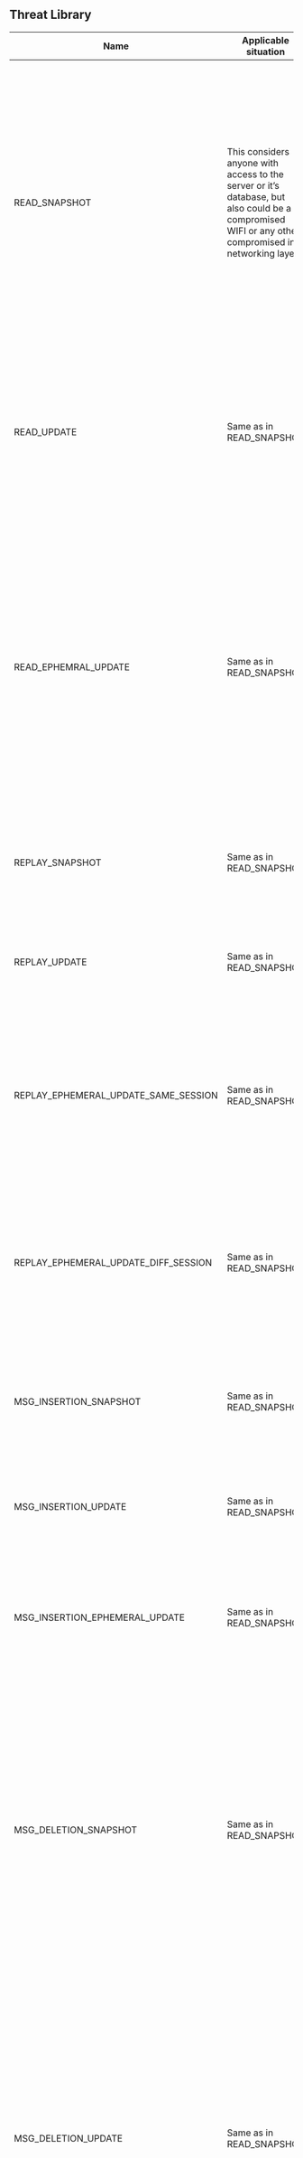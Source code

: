## Threat Library

| **Name**                             | **Applicable situation**                                                                                                                               | **Description**                                                                                                                                                         | **Impact**                                                                                                                                                                                                                                                                                                                                                                                            | **Suggested mitigation**                                                                                                                                                                                                                                                                                                                                                                                           |
| ------------------------------------ | ------------------------------------------------------------------------------------------------------------------------------------------------------ | ----------------------------------------------------------------------------------------------------------------------------------------------------------------------- | ----------------------------------------------------------------------------------------------------------------------------------------------------------------------------------------------------------------------------------------------------------------------------------------------------------------------------------------------------------------------------------------------------- | ------------------------------------------------------------------------------------------------------------------------------------------------------------------------------------------------------------------------------------------------------------------------------------------------------------------------------------------------------------------------------------------------------------------ |
| READ_SNAPSHOT                        | This considers anyone with access to the server or it’s database, but also could be a compromised WIFI or any other compromised in a networking layer. | An attacker can read the snapshot message.                                                                                                                              | The attacker can not retrieve any confidential content of the message. That said the attacker can gather meta data. For example to which document this message belongs. Further they can identify who sent that message based on the signature. If an attacker has access to all previous messages, the attacker would likely also be possible to estimate the size of the document.                  | In order to prevent any meta-data leak each message could be wrapped in a sealed envelop. In order to reduce the chance to estimate the size of the document clients could add fake data into the message that would not change the actual document.                                                                                                                                                               |
| READ_UPDATE                          | Same as in READ_SNAPSHOT                                                                                                                               | An attacker can read the update message.                                                                                                                                | Same as in READ_SNAPSHOT except that the attacker als can identify to which snapshot the update belongs and based on the counter how many updates the client applied to that particular snapshot.                                                                                                                                                                                                     | Same as in READ_SNAPSHOT with the addition that not only fake data could be added to the update, but also fake messages could be sent to avoid an attacker gaining knowledge about how many updates have been created.                                                                                                                                                                                             |
| READ_EPHEMRAL_UPDATE                 | Same as in READ_SNAPSHOT                                                                                                                               | An attacker can read the ephemeral update message.                                                                                                                      | The attacker can not retrieve any confidential content of the message. That said the attacker can gather meta data. For example to which document this message belongs. Further they can identify who sent that message based on the signature and since main use-case is to send presence information e.g. cursor position also the fact that the client is currently interacting with the document. | SAME as READ_UPDATE                                                                                                                                                                                                                                                                                                                                                                                                |
| REPLAY_SNAPSHOT                      | Same as in READ_SNAPSHOT                                                                                                                               | The attacker records a snapshot message and plays it back to the intended receiver.                                                                                     | The message will be ignored due the verification, that the snapshot is based upon the last known snapshot by the client.                                                                                                                                                                                                                                                                              |
| REPLAY_UPDATE                        | Same as in READ_SNAPSHOT                                                                                                                               | The attacker records a update message and plays it back to the intended receiver.                                                                                       | The message will be ignored. Either if it’s not the same snapshot as the last known one by the client or the check for the public key and update counter.                                                                                                                                                                                                                                             |                                                                                                                                                                                                                                                                                                                                                                                                                    |
| REPLAY_EPHEMERAL_UPDATE_SAME_SESSION | Same as in READ_SNAPSHOT                                                                                                                               | The attacker records a ephemeral update message and plays it back to the intended receiver while the receiver has seen a previous ephemeral update from the sender.     | The message will be ignored. The timestamp of the last known ephemeral update for each sender stored by the receiver and only newer ones are accepted.                                                                                                                                                                                  |                                                                                                                                                                                                                                                                                                                                                                                                                    |
| REPLAY_EPHEMERAL_UPDATE_DIFF_SESSION | Same as in READ_SNAPSHOT                                                                                                                               | The attacker records a ephemeral update message and plays it back to the intended receiver while the receiver has NOT seen a previous ephemeral update from the sender. | The message will be applied, only if the timestamp is less than 10min old. In the imagined use-cases (cursors rich-text collaboration, presence indicator via facepile) this is not to be considered a security risk.                                                                                                                                                                                                                                                                                                                                             |                                                                                                                                                                                                                                                         |
| MSG_INSERTION_SNAPSHOT               | Same as in READ_SNAPSHOT                                                                                                                               | The attacker forges a snapshot message with some chosen set of properties and injects it into the network.                                                              | The message will be ignored since the attacker does not have access to the shared secret and decryption will fail.                                                                                                                                                                                                                                                                                    |                                                                                                                                                                                                                                                                                                                                                                                                                    |
| MSG_INSERTION_UPDATE                 | Same as in READ_SNAPSHOT                                                                                                                               | The attacker forges an update message with some chosen set of properties and injects it into the network.                                                               | The message will be ignored since the attacker does not have access to the shared secret and decryption will fail.                                                                                                                                                                                                                                                                                    |                                                                                                                                                                                                                                                                                                                                                                                                                    |
| MSG_INSERTION_EPHEMERAL_UPDATE       | Same as in READ_SNAPSHOT                                                                                                                               | The attacker forges an ephemeral update message with some chosen set of properties and injects it into the network.                                                     | The message will be ignored since the attacker does not have access to the shared secret and decryption will fail.                                                                                                                                                                                                                                                                                    |                                                                                                                                                                                                                                                                                                                                                                                                                    |
| MSG_DELETION_SNAPSHOT                | Same as in READ_SNAPSHOT                                                                                                                               | The attacker removes a snapshot message from the wire.                                                                                                                  | The client can’t resolve the latest state of the document and any further update or ephemeral update will be ignored and the client’s document basically becomes stale until a newer snapshot is received.                                                                                                                                                                                            | Until a new message comes in the client won’t know about the missing message and there is nothing that can be done about it. From a UX perspective visualising when the last update happened might help a user to identify that document changes are missing. In case a update or ephemeral update for an unknown snapshot is received the user should be informed that the document is likely out of date.        |
| MSG_DELETION_UPDATE                  | Same as in READ_SNAPSHOT                                                                                                                               | The attacker removes an update message from the wire.                                                                                                                   | The client can’t resolve the latest state of the document and any further update or ephemeral update will be ignored and the client’s document basically becomes stale until a newer snapshot is received.                                                                                                                                                                                            | Until a new message comes in the client won’t know about the missing message and there is nothing that can be done about it. From a UX perspective visualising when the last update happened might help a user to identify that document changes are missing. In case a update or ephemeral update referencing an  unknown update is received the user should be informed that the document is likely out of date. |
| MSG_DELETION_EPHEMERAL_UPDATE        | Same as in READ_SNAPSHOT                                                                                                                               | The attacker removes an ephemeral update message from the wire.                                                                                                         | The client misses the ephemeral updates. Since these updates are not supposed to be persistent a downgrade in the user-experience e.g. not seeing other users cursor’s might be the result, but document changes that should be persisted are lost.                                                                                                                                                   |                                                                                                                                                                                                                                                                                                                                                                                                                    |
| MSG_MODIFICATION_SNAPSHOT            | Same as in READ_SNAPSHOT                                                                                                                               | The attacker removes a snapshot message from the wire, modifies it, and reinjects it into the network.                                                                  | The message will be ignored since the attacker does not have access to the shared secret and decryption will fail.                                                                                                                                                                                                                                                                                    |                                                                                                                                                                                                                                                                                                                                                                                                                    |
| MSG_MODIFICATION_UPDATE              | Same as in READ_SNAPSHOT                                                                                                                               | The attacker removes an update message from the wire, modifies it, and reinjects it into the network.                                                                   | The message will be ignored since the attacker does not have access to the shared secret and decryption will fail.                                                                                                                                                                                                                                                                                    |                                                                                                                                                                                                                                                                                                                                                                                                                    |
| MSG_MODIFICATION_EPHEMERAL_UPDATE    | Same as in READ_SNAPSHOT                                                                                                                               | The attacker removes an ephemeral update message from the wire, modifies it, and reinjects it into the network.                                                         | The message will be ignored since the attacker does not have access to the shared secret and decryption will fail.                                                                                                                                                                                                                                                                                    |                                                                                                                                                                                                                                                                                                                                                                                                                    |
| MAN_IN_THE_MIDDLE                    | Same as in READ_SNAPSHOT                                                                                                                               | The attacker subverts the communication stream in order to pose as the sender to receiver and the receiver to the sender.                                               | The message will be ignored since the attacker does not have access to the shared secret and decryption will fail.                                                                                                                                                                                                                                                                                    |                                                                                                                                                                                                                                                                                                                                                                                                                    |
| LEAKED_SIGN_PRIVATE_KEY              | The private key of the client is compromised due e.g. an insecure secret storage on the client or an implementation mistake.                           | The attacker can forge signatures for all messages.                                                                                                                     | The message will be ignored since the attacker does not have access to the shared secret and decryption will fail.                                                                                                                                                                                                                                                                                    |                                                                                                                                                                                                                                                                                                                                                                                                                    |
| LEAKED_SHARED_SECERT                 | The shared secret is compromised due e.g. an insecure secret storage on the client or an implementation mistake.                                       | The attacker can create signatures for all messages.                                                                                                                    | Confidentiality is broken and the attacker can read all messages they get access to.                                                                                                                                                                                                                                                                                                                  | In order to reduce the risk it is advised to verify the origin of each message using the signature and verify that the public key of the signature is a trusted source. Ideally this is done via a out-of-band verification.                                                                                                                                                                                       |
| LEAKED_KEYS                          | The private key of the client and the shared secret are compromised due e.g. an insecure secret storage on the client or an implementation mistake.    | The attacker can forge valid messages.                                                                                                                                  | Confidentiality is broken and the attacker can read all messages. In addition the attacker can create valid messages.                                                                                                                                                                                                                                                                                 | In order to reduce the risk it is advised to regularly rotate the shared secret to achieve a form of Post-Compromise Security for older messages.                                                                                                                                                                                                                                                                  |

